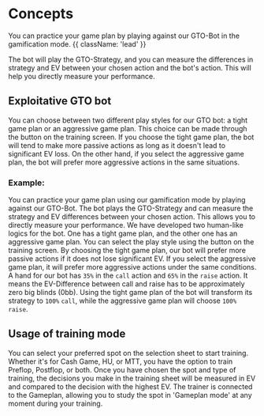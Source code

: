
# Concepts

You can practice your game plan by playing against our GTO-Bot in the gamification mode. {{ className: 'lead' }}

<PracticeMode />

The bot will play the GTO-Strategy, and you can measure the differences in strategy
and EV between your chosen action and the bot's action. This will help you directly
measure your performance.

## Exploitative GTO bot

You can choose between two different play styles for our GTO bot: a tight game plan or an aggressive game plan. This choice can be made through the button on the training screen. If you choose the tight game plan, the bot will tend to make more passive actions as long as it doesn't lead to significant EV loss. On the other hand, if you select the aggressive game plan, the bot will prefer more aggressive actions in the same situations.

<BotStyles />

### Example:

You can practice your game plan using our gamification mode by playing against our GTO-Bot. The bot plays the GTO-Strategy and can measure the strategy and EV differences between your chosen action. This allows you to directly measure your performance. We have developed two human-like logics for the bot. One has a tight game plan, and the other one has an aggressive game plan. You can select the play style using the button on the training screen. By choosing the tight game plan, our bot will prefer more passive actions if it does not lose significant EV. If you select the aggressive game plan, it will prefer more aggressive actions under the same conditions. A hand for our bot has `35%` in the `call` action and `65%` in the `raise` action. It means the EV-Difference between call and raise has to be approximately zero big blinds (0bb). Using the tight game plan of the bot will transform its strategy to `100%` `call`, while the aggressive game plan will choose `100%` `raise`.

## Usage of training mode

You can select your preferred spot on the selection sheet to start training. Whether it's for Cash Game, HU, or MTT, you have the option to train Preflop, Postflop, or both. Once you have chosen the spot and type of training, the decisions you make in the training sheet will be measured in EV and compared to the decision with the highest EV. The trainer is connected to the Gameplan, allowing you to study the spot in 'Gameplan mode' at any moment during your training.
